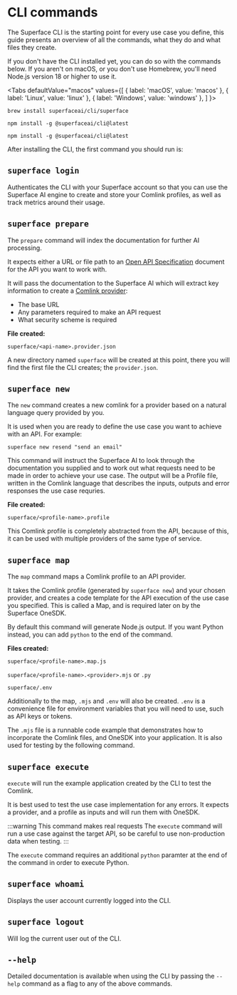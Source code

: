 
# CLI commands

The Superface CLI is the starting point for every use case you define, this guide presents an overview of all the commands, what they do and what files they create.

If you don't have the CLI installed yet, you can do so with the commands below. If you aren't on macOS, or you don't use Homebrew, you'll need Node.js version 18 or higher to use it.

<Tabs
  defaultValue="macos"
  values={[
    { label: 'macOS', value: 'macos' },
    { label: 'Linux', value: 'linux' },
    { label: 'Windows', value: 'windows' },
  ]
}>

<TabItem value="macos">

```shell title="Install with Homebrew"
brew install superfaceai/cli/superface
```

</TabItem>
<TabItem value="linux">

```shell title="Install with NPM"
npm install -g @superfaceai/cli@latest
```

</TabItem>
<TabItem value="windows">

```shell title="Install with NPM"
npm install -g @superfaceai/cli@latest
```

</TabItem>
</Tabs>

After installing the CLI, the first command you should run is:

## `superface login`

Authenticates the CLI with your Superface account so that you can use the Superface AI engine to create and store your Comlink profiles, as well as track metrics around their usage.

## `superface prepare`

The `prepare` command will index the documentation for further AI processing.

It expects either a URL or file path to an [Open API Specification](https://spec.openapis.org/oas/latest.html) document for the API you want to work with.

It will pass the documentation to the Superface AI which will extract key information to create a [Comlink provider](/docs/basics/what-are-comlinks):

- The base URL
- Any parameters required to make an API request
- What security scheme is required

**File created:**

`superface/<api-name>.provider.json`

A new directory named `superface` will be created at this point, there you will find the first file the CLI creates; the `provider.json`.

## `superface new`

The `new` command creates a new comlink for a provider based on a natural language query provided by you.

It is used when you are ready to define the use case you want to achieve with an API. For example:

`superface new resend "send an email"`

This command will instruct the Superface AI to look through the documentation you supplied and to work out what requests need to be made in order to achieve your use case. The output will be a Profile file, written in the Comlink language that describes the inputs, outputs and error responses the use case requries.

**File created:**

`superface/<profile-name>.profile`

This Comlink profile is completely abstracted from the API, because of this, it can be used with multiple providers of the same type of service.

## `superface map`

The `map` command maps a Comlink profile to an API provider.

It takes the Comlink profile (generated by `superface new`) and your chosen provider, and creates a code template for the API execution of the use case you specified. This is called a Map, and is required later on by the Superface OneSDK.

By default this command will generate Node.js output. If you want Python instead, you can add `python` to the end of the command.

**Files created:**

`superface/<profile-name>.map.js`

`superface/<profile-name>.<provider>.mjs` or `.py`

`superface/.env`

Additionally to the map, `.mjs` and `.env` will also be created. `.env` is a convenience file for environment variables that you will need to use, such as API keys or tokens.

The `.mjs` file is a runnable code example that demonstrates how to incorporate the Comlink files, and OneSDK into your application. It is also used for testing by the following command.

## `superface execute`

`execute` will run the example application created by the CLI to test the Comlink.

It is best used to test the use case implementation for any errors. It expects a provider, and a profile as inputs and will run them with OneSDK.

:::warning This command makes real requests
The `execute` command will run a use case against the target API, so be careful to use non-production data when testing.
:::

The `execute` command requires an additional `python` paramter at the end of the command in order to execute Python.

## `superface whoami`

Displays the user account currently logged into the CLI.

## `superface logout`

Will log the current user out of the CLI.

## `--help`

Detailed documentation is available when using the CLI by passing the `--help` command as a flag to any of the above commands.
